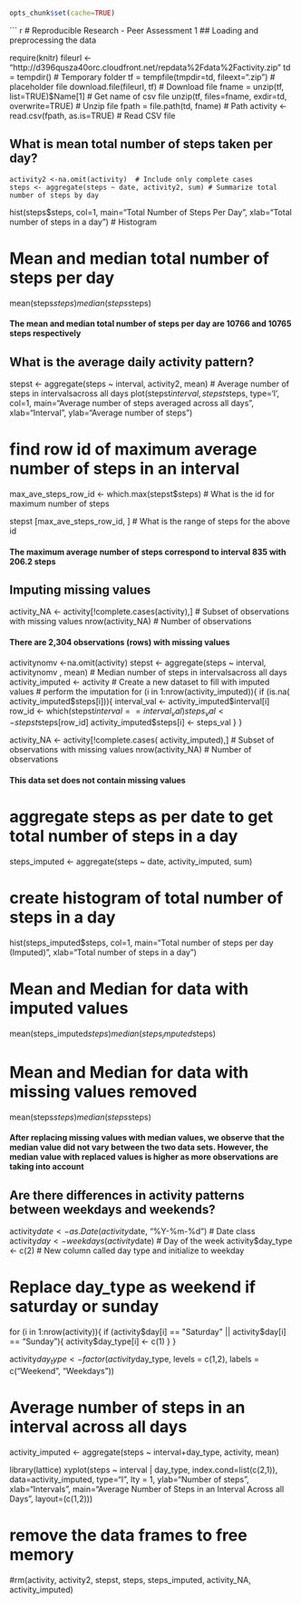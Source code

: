 ``` r
opts_chunk$set(cache=TRUE)
```
``` r

# Reproducible Research - Peer Assessment 1
## Loading and preprocessing the data

  require(knitr)
  fileurl <- "http://d396qusza40orc.cloudfront.net/repdata%2Fdata%2Factivity.zip"
  td = tempdir() # Temporary folder
  tf = tempfile(tmpdir=td, fileext=".zip") # placeholder file
  download.file(fileurl, tf)  # Download file
  fname = unzip(tf, list=TRUE)$Name[1] # Get name of csv file 
  unzip(tf, files=fname, exdir=td, overwrite=TRUE) # Unzip file 
  fpath = file.path(td, fname) # Path
  activity <- read.csv(fpath, as.is=TRUE) # Read CSV file


## What is mean total number of steps taken per day?

    activity2 <-na.omit(activity)  # Include only complete cases
    steps <- aggregate(steps ~ date, activity2, sum) # Summarize total number of steps by day
hist(steps$steps, col=1, main="Total Number of Steps Per Day", 
     xlab="Total number of steps in a day") # Histogram

# Mean and median total number of steps per day
mean(steps$steps)
median(steps$steps)

#### The mean and median total number of steps per day are 10766 and 10765 steps respectively

## What is the average daily activity pattern?

  stepst <- aggregate(steps ~ interval, activity2, mean) # Average number of steps in intervalsacross all days
  plot(stepst$interval, stepst$steps, type='l', col=1, 
     main="Average number of steps averaged across all days", xlab="Interval", 
     ylab="Average number of steps")

# find row id of maximum average number of steps in an interval
max_ave_steps_row_id <- which.max(stepst$steps) # What is the id for maximum number of steps

stepst [max_ave_steps_row_id, ] # What is the range of steps for the above id

#### The maximum average number of steps correspond to interval 835 with 206.2 steps

## Imputing missing values

activity_NA <- activity[!complete.cases(activity),] # Subset of observations with missing values 
nrow(activity_NA) # Number of observations

#### There are 2,304 observations (rows) with missing values 
  
  activitynomv <-na.omit(activity) 
  stepst <- aggregate(steps ~ interval, activitynomv , mean) # Median number of steps in intervalsacross all days
  activity_imputed <- activity # Create a new dataset to fill with imputed values
  # perform the imputation
  for (i in 1:nrow(activity_imputed)){
    if (is.na( activity_imputed$steps[i])){
      interval_val <-  activity_imputed$interval[i]
      row_id <- which(stepst$interval == interval_val)
      steps_val <- stepst$steps[row_id]
       activity_imputed$steps[i] <- steps_val
    }
  }

activity_NA <- activity[!complete.cases( activity_imputed),] # Subset of observations with missing values 
nrow(activity_NA) # Number of observations

#### This data set does not contain missing values

# aggregate steps as per date to get total number of steps in a day
steps_imputed <- aggregate(steps ~ date, activity_imputed, sum)

# create histogram of total number of steps in a day
hist(steps_imputed$steps, col=1, main="Total number of steps per day (Imputed)", xlab="Total number of steps in a day")

# Mean and Median for data with imputed values
mean(steps_imputed$steps)
median(steps_imputed$steps)

# Mean and Median for data with missing values removed 
mean(steps$steps)
median(steps$steps)

#### After replacing missing values with median values, we observe that the median value did not vary between the two data sets. However, the median value with replaced values is higher as more observations are taking into account

## Are there differences in activity patterns between weekdays and weekends?

activity$date <- as.Date(activity$date, "%Y-%m-%d") # Date class
activity$day <- weekdays(activity$date) # Day of the week
activity$day_type <- c(2) # New column called day type and initialize to weekday

# Replace day_type as weekend if saturday or sunday
for (i in 1:nrow(activity)){
  if (activity$day[i] == "Saturday" || activity$day[i] == "Sunday"){
    activity$day_type[i] <- c(1)
  }
}

activity$day_type <- factor(activity$day_type, levels = c(1,2),
labels = c("Weekend", "Weekdays")) 

# Average number of steps in an interval across all days
activity_imputed <- aggregate(steps ~ interval+day_type, activity, mean)

library(lattice)
xyplot(steps ~ interval | day_type, index.cond=list(c(2,1)), data=activity_imputed, type="l", lty = 1, ylab="Number of steps",
       xlab="Intervals",
       main="Average Number of Steps in an Interval Across all Days",
       layout=(c(1,2)))


# remove the data frames to free memory
#rm(activity, activity2, stepst, steps, steps_imputed, activity_NA, activity_imputed)
